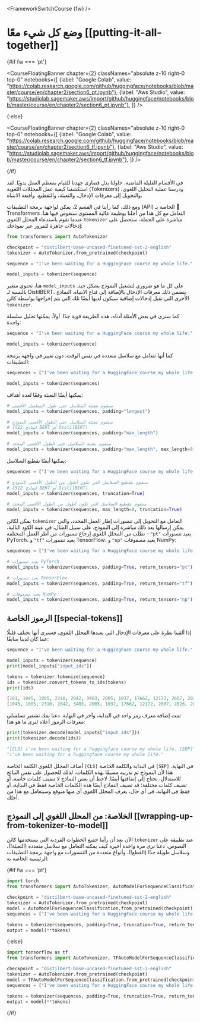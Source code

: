 <FrameworkSwitchCourse {fw} />

# وضع كل شيء معًا [[putting-it-all-together]]

{#if fw === 'pt'}

<CourseFloatingBanner chapter={2}
  classNames="absolute z-10 right-0 top-0"
  notebooks={[
    {label: "Google Colab", value: "https://colab.research.google.com/github/huggingface/notebooks/blob/master/course/en/chapter2/section6_pt.ipynb"},
    {label: "Aws Studio", value: "https://studiolab.sagemaker.aws/import/github/huggingface/notebooks/blob/master/course/en/chapter2/section6_pt.ipynb"},
]} />

{:else}

<CourseFloatingBanner chapter={2}
  classNames="absolute z-10 right-0 top-0"
  notebooks={[
    {label: "Google Colab", value: "https://colab.research.google.com/github/huggingface/notebooks/blob/master/course/en/chapter2/section6_tf.ipynb"},
    {label: "Aws Studio", value: "https://studiolab.sagemaker.aws/import/github/huggingface/notebooks/blob/master/course/en/chapter2/section6_tf.ipynb"},
]} />

{/if}

في الأقسام القليلة الماضية، حاولنا بذل قصارى جهدنا للقيام بمعظم العمل يدويًا. لقد استكشفنا كيفية عمل المحللات اللغوية (Tokenizers) ودرسنا عملية التحليل اللغوي، والتحويل إلى معرفات الإدخال، والتعبئة، والتقطيع، وأقنعة الانتباه.

ومع ذلك، كما رأينا في القسم 2، يمكن لواجهة برمجة التطبيقات (API) الخاصة بـ 🤗 Transformers التعامل مع كل هذا من أجلنا بوظيفة عالية المستوى سنغوص فيها هنا. عندما تقوم باستدعاء المحلل اللغوي `tokenizer` مباشرة على الجملة، ستحصل على إدخالات جاهزة للمرور عبر نموذجك:

```py
from transformers import AutoTokenizer

checkpoint = "distilbert-base-uncased-finetuned-sst-2-english"
tokenizer = AutoTokenizer.from_pretrained(checkpoint)

sequence = "I've been waiting for a HuggingFace course my whole life."

model_inputs = tokenizer(sequence)
```

هنا، تحتوي متغير `model_inputs` على كل ما هو ضروري لتشغيل النموذج بشكل جيد. بالنسبة لـ DistilBERT، يتضمن ذلك معرفات الإدخال بالإضافة إلى قناع الانتباه. النماذج الأخرى التي تقبل إدخالات إضافية سيكون لديها أيضًا تلك التي يتم إخراجها بواسطة كائن `tokenizer`.

كما سنرى في بعض الأمثلة أدناه، هذه الطريقة قوية جدًا. أولاً، يمكنها تحليل سلسلة واحدة:

```py
sequence = "I've been waiting for a HuggingFace course my whole life."

model_inputs = tokenizer(sequence)
```

كما أنها تتعامل مع سلاسل متعددة في نفس الوقت، دون تغيير في واجهة برمجة التطبيقات:

```py
sequences = ["I've been waiting for a HuggingFace course my whole life.", "So have I!"]

model_inputs = tokenizer(sequences)
```

يمكنها أيضًا التعبئة وفقًا لعدة أهداف:

```py
# ستقوم بتعبئة السلاسل حتى طول التسلسل الأقصى
model_inputs = tokenizer(sequences, padding="longest")

# ستقوم بتعبئة السلاسل حتى الطول الأقصى للنموذج
# (512 لنماذج BERT أو DistilBERT)
model_inputs = tokenizer(sequences, padding="max_length")

# ستقوم بتعبئة السلاسل حتى الطول الأقصى المحدد
model_inputs = tokenizer(sequences, padding="max_length", max_length=8)
```

يمكنها أيضًا تقطيع السلاسل:

```py
sequences = ["I've been waiting for a HuggingFace course my whole life.", "So have I!"]

# ستقوم بتقطيع السلاسل التي تكون أطول من الطول الأقصى للنموذج
# (512 لنماذج BERT أو DistilBERT)
model_inputs = tokenizer(sequences, truncation=True)

# ستقوم بتقطيع السلاسل التي تكون أطول من الطول الأقصى المحدد
model_inputs = tokenizer(sequences, max_length=8, truncation=True)
```

يمكن لكائن `tokenizer` التعامل مع التحويل إلى تنسورات إطار العمل المحدد، والتي يمكن إرسالها بعد ذلك مباشرة إلى النموذج. على سبيل المثال، في عينة الكود التالية، نطلب من المحلل اللغوي إرجاع تنسورات من أطر العمل المختلفة - `"pt"` يعيد تنسورات PyTorch، و `"tf"` يعيد تنسورات TensorFlow، و `"np"` يعيد مصفوفات NumPy:

```py
sequences = ["I've been waiting for a HuggingFace course my whole life.", "So have I!"]

# يعيد تنسورات PyTorch
model_inputs = tokenizer(sequences, padding=True, return_tensors="pt")

# يعيد تنسورات TensorFlow
model_inputs = tokenizer(sequences, padding=True, return_tensors="tf")

# يعيد مصفوفات NumPy
model_inputs = tokenizer(sequences, padding=True, return_tensors="np")
```

## الرموز الخاصة [[special-tokens]]

إذا ألقينا نظرة على معرفات الإدخال التي يعيدها المحلل اللغوي، فسنرى أنها تختلف قليلًا عما كان لدينا سابقًا:

```py
sequence = "I've been waiting for a HuggingFace course my whole life."

model_inputs = tokenizer(sequence)
print(model_inputs["input_ids"])

tokens = tokenizer.tokenize(sequence)
ids = tokenizer.convert_tokens_to_ids(tokens)
print(ids)
```

```python out
[101, 1045, 1005, 2310, 2042, 3403, 2005, 1037, 17662, 12172, 2607, 2026, 2878, 2166, 1012, 102]
[1045, 1005, 2310, 2042, 3403, 2005, 1037, 17662, 12172, 2607, 2026, 2878, 2166, 1012]
```

تمت إضافة معرف رمز واحد في البداية، وآخر في النهاية. دعنا نفك تشفير تسلسلي معرفات الرموز أعلاه لنرى ما هو هذا:

```py
print(tokenizer.decode(model_inputs["input_ids"]))
print(tokenizer.decode(ids))
```

```python out
"[CLS] i've been waiting for a huggingface course my whole life. [SEP]"
"i've been waiting for a huggingface course my whole life."
```

أضاف المحلل اللغوي الكلمة الخاصة `[CLS]` في البداية والكلمة الخاصة `[SEP]` في النهاية. هذا لأن النموذج تم تدريبه مسبقًا بهذه الكلمات، لذلك للحصول على نفس النتائج للاستدلال، نحتاج إلى إضافتها أيضًا. لاحظ أن بعض النماذج لا تضيف كلمات خاصة، أو تضيف كلمات مختلفة؛ قد تضيف النماذج أيضًا هذه الكلمات الخاصة فقط في البداية، أو فقط في النهاية. في أي حال، يعرف المحلل اللغوي أي منها متوقع وسيتعامل مع هذا من أجلك.

## الخلاصة: من المحلل اللغوي إلى النموذج [[wrapping-up-from-tokenizer-to-model]]

الآن بعد أن رأينا جميع الخطوات الفردية التي يستخدمها كائن `tokenizer` عند تطبيقه على النصوص، دعنا نرى مرة واحدة أخيرة كيف يمكنه التعامل مع سلاسل متعددة (التعبئة!)، وسلاسل طويلة جدًا (القطع!)، وأنواع متعددة من التنسورات مع واجهة برمجة التطبيقات الرئيسية الخاصة به:

{#if fw === 'pt'}
```py
import torch
from transformers import AutoTokenizer, AutoModelForSequenceClassification

checkpoint = "distilbert-base-uncased-finetuned-sst-2-english"
tokenizer = AutoTokenizer.from_pretrained(checkpoint)
model = AutoModelForSequenceClassification.from_pretrained(checkpoint)
sequences = ["I've been waiting for a HuggingFace course my whole life.", "So have I!"]

tokens = tokenizer(sequences, padding=True, truncation=True, return_tensors="pt")
output = model(**tokens)
```
{:else}
```py
import tensorflow as tf
from transformers import AutoTokenizer, TFAutoModelForSequenceClassification

checkpoint = "distilbert-base-uncased-finetuned-sst-2-english"
tokenizer = AutoTokenizer.from_pretrained(checkpoint)
model = TFAutoModelForSequenceClassification.from_pretrained(checkpoint)
sequences = ["I've been waiting for a HuggingFace course my whole life.", "So have I!"]

tokens = tokenizer(sequences, padding=True, truncation=True, return_tensors="tf")
output = model(**tokens)
```
{/if}